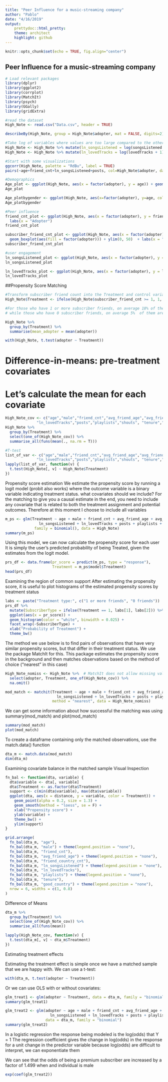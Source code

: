 ---
title: "Peer Influence for a music-streaming company"
author: "Pablo"
date: "4/16/2019"
output:
    prettydoc::html_pretty:
    theme: architect
    highlight: github
---

```{r setup, include=FALSE}
knitr::opts_chunk$set(echo = TRUE, fig.align="center")
```

## Peer Influence for a music-streaming company

```{r warning = FALSE, error = FALSE, message = FALSE}
# Load relevant packages
library(dplyr)
library(ggplot2)
library(corrplot)
library(MatchIt)
library(psych)
library(GGally)
library(gridExtra)
```

```{r}
#read the dataset
High_Note <- read.csv("Data.csv", header = TRUE)
```

```{r}
describeBy(High_Note, group = High_Note$adopter, mat = FALSE, digits=2)
```

```{r}
#Take log of variables where values are too large compared to the others
High_Note <- High_Note %>% mutate(ln_songsListened = log(songsListened + 1))
High_Note <- High_Note %>% mutate(ln_lovedTracks = log(lovedTracks + 1))
```
```{r fig1, fig.height = 10, fig.width = 10, fig.align ="center"}
#Start with some visualizations
ggcorr(High_Note, palette = "RdBu", label = TRUE)
pairs(~age+friend_cnt+ln_songsListened+posts, col=High_Note$adopter, data=High_Note, main="Scatterplot Matrix")
```

```{r fig2, fig.height = 7, fig.width = 7, fig.align ="center"}
#Demographics
Age_plot <- ggplot(High_Note, aes(x = factor(adopter), y = age)) + geom_boxplot(aes(fill = factor(adopter))) + labs(x = "Adopter")
Age_plot

Age_plotbygender <- ggplot(High_Note, aes(x=factor(adopter), y=age, color = factor(male))) + geom_boxplot() + labs(x = "Adopter")
Age_plotbygender
```

```{r fig3, fig.height = 7, fig.width = 7}
#Peer influence
friend_cnt_plot <- ggplot(High_Note, aes(x = factor(adopter), y = friend_cnt)) + geom_boxplot(aes(fill = factor(adopter))) +ylim(0, 1250) +
  labs(x = "Adopter")
friend_cnt_plot

subscriber_friend_cnt_plot <- ggplot(High_Note, aes(x = factor(adopter), y = subscriber_friend_cnt)) + 
  geom_boxplot(aes(fill = factor(adopter))) + ylim(0, 50)  + labs(x = "Adopter")
subscriber_friend_cnt_plot
```

```{r fig4, fig.height = 7, fig.width = 7, fig.align ='center'}
#user engagement 
ln_songsListened_plot <- ggplot(High_Note, aes(x = factor(adopter), y = ln_songsListened)) + geom_boxplot(aes(fill = factor(adopter)))
ln_songsListened_plot

ln_lovedTracks_plot <- ggplot(High_Note, aes(x = factor(adopter), y = ln_lovedTracks)) + geom_boxplot(aes(fill = factor(adopter)))
ln_lovedTracks_plot
```
##Propensity Score Matching
```{r}
#Transform subscriber friend count into the Treatment and control variable with Treatment being 1 and Control being 0
High_Note$Treatment <- ifelse(High_Note$subscriber_friend_cnt >= 1, 1, 0)
```
```{r}
#For those who have 1 or more subscriber friends, on average 18% of them are premuim subsribers, 
# while those who have 0 subscriber friends, on average 5%  of them are premium subscribers. 

High_Note %>%
  group_by(Treatment) %>%
  summarise(mean_adopter = mean(adopter))

with(High_Note, t.test(adopter ~ Treatment))
```
# Difference-in-means: pre-treatment covariates
# Let's calculate the mean for each covariate

```{r}
High_Note_cov <- c("age","male","friend_cnt","avg_friend_age","avg_friend_male","friend_country_cnt","ln_songsListened", 
              "ln_lovedTracks","posts","playlists","shouts", "tenure","good_country")
High_Note %>%
  group_by(Treatment) %>%
  select(one_of(High_Note_cov)) %>%
  summarise_all(funs(mean(., na.rm = T)))
```

```{r}
#T-test
list_of_var <- c("age","male","friend_cnt","avg_friend_age","avg_friend_male","friend_country_cnt","ln_songsListened", 
              "ln_lovedTracks","posts","playlists","shouts", "tenure","good_country")
lapply(list_of_var, function(v) {
  t.test(High_Note[, v] ~ High_Note$Treatment)
})
```

Propensity score estimation
We estimate the propensity score by running a logit model (probit also works) 
where the outcome variable is a binary variable indicating treatment status. 
what covariates should we include? For the matching to give you a causal estimate 
in the end, you need to include any covariate that is related to both the treatment 
assignment and potential outcomes. Therefore at this moment I choose to include all variables

```{r}
m_ps <- glm(Treatment ~ age + male + friend_cnt + avg_friend_age + avg_friend_male + friend_country_cnt +  
               ln_songsListened + ln_lovedTracks + posts + playlists + shouts + tenure + good_country,
             family = binomial(), data = High_Note)
summary(m_ps)
```

Using this model, we can now calculate the propensity score for each user 
It is simply the user's predicted probability of being Treated, 
given the estimates from the logit model.

```{r}
prs_df <- data.frame(pr_score = predict(m_ps, type = "response"),
                     Treatment = m_ps$model$Treatment)
head(prs_df)
```

Examining the region of common support
After estimating the propensity score, it is useful to plot histograms of the estimated propensity scores by treatment status

```{r}
labs <- paste("Treatment type:", c("1 or more friends", "0 friends"))
prs_df %>%
  mutate(SubscriberType = ifelse(Treatment == 1, labs[1], labs[2])) %>%
  ggplot(aes(x = pr_score)) +
  geom_histogram(color = "white", binwidth = 0.025) +
  facet_wrap(~SubscriberType) +
  xlab("Probability of Treatment") +
  theme_bw()
```

The method we use below is to find pairs of observations that have very similar propensity scores, 
but that differ in their treatment status. We use the package MatchIt for this. 
This package estimates the propensity score in the background and then matches observations based 
on the method of choice ("nearest" in this case)

```{r}
High_Note_nomiss <- High_Note %>%  # MatchIt does not allow missing values
  select(adopter, Treatment, one_of(High_Note_cov)) %>%
  na.omit()

mod_match <- matchit(Treatment ~ age + male + friend_cnt + avg_friend_age + avg_friend_male + friend_country_cnt +  
                       ln_songsListened + ln_lovedTracks + posts + playlists + shouts + tenure + good_country,
                     method = "nearest", data = High_Note_nomiss)
```

We can get some information about how successful the matching was using summary(mod_match) and plot(mod_match)

```{r}
summary(mod_match)
plot(mod_match)
```

To create a dataframe containing only the matched observations, use the match.data() function
```{r}
dta_m <- match.data(mod_match)
dim(dta_m)
```

Examining covariate balance in the matched sample
Visual Inspection
```{r}
fn_bal <- function(dta, variable) {
  dta$variable <- dta[, variable]
  dta$Treatment <- as.factor(dta$Treatment)
  support <- c(min(dta$variable), max(dta$variable))
  ggplot(dta, aes(x = distance, y = variable, color = Treatment)) +
    geom_point(alpha = 0.2, size = 1.3) +
    geom_smooth(method = "loess", se = F) +
    xlab("Propensity score") +
    ylab(variable) +
    theme_bw() +
    ylim(support)
}

grid.arrange(
  fn_bal(dta_m, "age"),
  fn_bal(dta_m, "male") + theme(legend.position = "none"),
  fn_bal(dta_m, "friend_cnt"),
  fn_bal(dta_m, "avg_friend_age") + theme(legend.position = "none"),
  fn_bal(dta_m, "friend_country_cnt"),
  fn_bal(dta_m, "ln_songsListened") + theme(legend.position = "none"),
  fn_bal(dta_m, "ln_lovedTracks"),
  fn_bal(dta_m, "playlists") + theme(legend.position = "none"),
  fn_bal(dta_m, "tenure"),
  fn_bal(dta_m, "good_country") + theme(legend.position = "none"),
  nrow = 6, widths = c(1, 0.8)
)
```
Difference of Means
```{r}
dta_m %>%
  group_by(Treatment) %>%
  select(one_of(High_Note_cov)) %>%
  summarise_all(funs(mean))

lapply(High_Note_cov, function(v) {
  t.test(dta_m[, v] ~ dta_m$Treatment)
})
```
Estimating treatment effects

Estimating the treatment effect is simple once we have 
a matched sample that we are happy with. We can use a t-test:
```{r}
with(dta_m, t.test(adopter ~ Treatment))
```

Or we can use OLS with or without covariates:
```{r}
glm_treat1 <- glm(adopter ~ Treatment, data = dta_m, family = "binomial")
summary(glm_treat1)

glm_treat2 <- glm(adopter ~ age + male + friend_cnt + avg_friend_age + avg_friend_male + friend_country_cnt +  
                    ln_songsListened + ln_lovedTracks + posts + playlists + shouts + tenure + good_country + Treatment, 
                  data = dta_m, family = "binomial")
summary(glm_treat2)
```

In a logistic regression the response being modeled is the log(odds) that Y = 1
The regression coefficient gives the change in log(odds) in the response for a unit change in the predictor variable
because log(odds) are difficult to interpret, we can exponentiate them

We can see that the odds of being a premium subscriber are increased by a factor of 1.499 when and individual is male
```{r}
exp(coef(glm_treat2))
```

